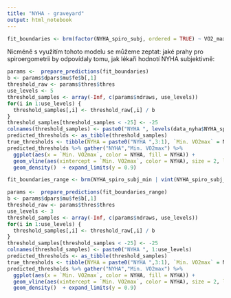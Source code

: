```yaml
---
title: "NYHA - graveyard"
output: html_notebook
---
```





```r
fit_boundaries <- brm(factor(NYHA_spiro_subj, ordered = TRUE) ~ VO2_max , family = cumulative("logit"), data = data_nyha, file = here::here("stored_fits","boundaries_full"), file_refit = "on_change")
```

Nicméně s využitím tohoto modelu se můžeme zeptat: jaké prahy pro spiroergometrii by odpovídaly tomu, jak lékaři hodnotí NYHA subjektivně:

```r
params <-  prepare_predictions(fit_boundaries)
b <- params$dpars$mu$fe$b[,1]
threshold_raw <- params$thres$thres
use_levels <- 5
threshold_samples <- array(-Inf, c(params$ndraws, use_levels))
for(i in 1:use_levels) {
  threshold_samples[,i] <- threshold_raw[,i] / b
}
threshold_samples[threshold_samples < -25] <- -25
colnames(threshold_samples) <- paste0("NYHA ", levels(data_nyha$NYHA_spiro_subj)[1:use_levels])
predicted_thresholds <- as_tibble(threshold_samples)
true_thresholds <- tibble(NYHA = paste0("NYHA ",3:1), `Min. VO2max` = NYHA_VO2max_threshold)
predicted_thresholds %>% gather("NYHA","Min. VO2max") %>%
  ggplot(aes(x = `Min. VO2max`, color = NYHA, fill = NYHA)) + 
  geom_vline(aes(xintercept = `Min. VO2max`, color = NYHA), size = 2, linetype = "dashed", data = true_thresholds) +
  geom_density()  + expand_limits(y = 0.9)


```

```r
fit_boundaries_range <- brm(NYHA_spiro_subj_min | vint(NYHA_spiro_subj_max)  ~ VO2_max , family = censored_cumulative(), stanvars = censored_cumulative_stanvars, data = data_nyha, file = here::here("stored_fits","boundaries_range"), file_refit = "on_change")
```


```r
params <-  prepare_predictions(fit_boundaries_range)
b <- params$dpars$mu$fe$b[,1]
threshold_raw <- params$thres$thres
use_levels <- 3
threshold_samples <- array(-Inf, c(params$ndraws, use_levels))
for(i in 1:use_levels) {
  threshold_samples[,i] <- threshold_raw[,i] / b
}
threshold_samples[threshold_samples < -25] <- -25
colnames(threshold_samples) <- paste0("NYHA ", 1:use_levels)
predicted_thresholds <- as_tibble(threshold_samples)
true_thresholds <- tibble(NYHA = paste0("NYHA ",3:1), `Min. VO2max` = NYHA_VO2max_threshold)
predicted_thresholds %>% gather("NYHA","Min. VO2max") %>%
  ggplot(aes(x = `Min. VO2max`, color = NYHA, fill = NYHA)) + 
  geom_vline(aes(xintercept = `Min. VO2max`, color = NYHA), size = 2, linetype = "dashed", data = true_thresholds) +
  geom_density()  + expand_limits(y = 0.9)


```   
